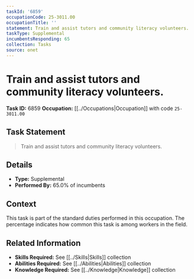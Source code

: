 ```yaml
---
taskId: '6859'
occupationCode: 25-3011.00
occupationTitle: ''
statement: Train and assist tutors and community literacy volunteers.
taskType: Supplemental
incumbentsResponding: 65
collection: Tasks
source: onet
---
```

# Train and assist tutors and community literacy volunteers.

**Task ID:** 6859
**Occupation:** [[../Occupations|Occupation]] with code `25-3011.00`

## Task Statement

> Train and assist tutors and community literacy volunteers.

## Details

- **Type:** Supplemental
- **Performed By:** 65.0% of incumbents

## Context

This task is part of the standard duties performed in this occupation. The percentage indicates how common this task is among workers in the field.

## Related Information

- **Skills Required:** See [[../Skills|Skills]] collection
- **Abilities Required:** See [[../Abilities|Abilities]] collection
- **Knowledge Required:** See [[../Knowledge|Knowledge]] collection

